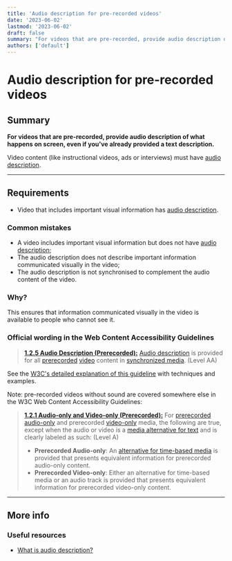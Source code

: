 ```yaml
---
title: 'Audio description for pre-recorded videos'
date: '2023-06-02'
lastmod: '2023-06-02'
draft: false
summary: "For videos that are pre-recorded, provide audio description of what happens on screen, even if you've already provided a text description."
authors: ['default']
---
```


# Audio description for pre-recorded videos

## Summary

**For videos that are pre-recorded, provide audio description of what happens on screen, even if you've already provided a text description.**

Video content (like instructional videos, ads or interviews) must have [audio description](https://www.w3.org/TR/UNDERSTANDING-WCAG20/media-equiv-audio-desc.html#audiodescdef).

---

## Requirements

- Video that includes important visual information has [audio description](https://www.w3.org/TR/UNDERSTANDING-WCAG20/media-equiv-audio-desc.html#audiodescdef).

### Common mistakes

- A video includes important visual information but does not have [audio description](https://www.w3.org/TR/UNDERSTANDING-WCAG20/media-equiv-audio-desc.html#audiodescdef);
- The audio description does not describe important information communicated visually in the video;
- The audio description is not synchronised to complement the audio content of the video.

### Why?

This ensures that information communicated visually in the video is available to people who cannot see it.

### Official wording in the Web Content Accessibility Guidelines

> [**1.2.5 Audio Description (Prerecorded):**](https://www.w3.org/TR/UNDERSTANDING-WCAG20/media-equiv-audio-desc-only.html) [Audio description](https://www.w3.org/TR/UNDERSTANDING-WCAG20/media-equiv-audio-desc-only.html#audiodescdef) is provided for all [prerecorded](https://www.w3.org/TR/UNDERSTANDING-WCAG20/media-equiv-audio-desc-only.html#prerecordeddef) [video](https://www.w3.org/TR/UNDERSTANDING-WCAG20/media-equiv-audio-desc-only.html#videodef) content in [synchronized media](https://www.w3.org/TR/UNDERSTANDING-WCAG20/media-equiv-audio-desc-only.html#synchronizedmediadef). (Level AA)

See the [W3C's detailed explanation of this guideline](https://www.w3.org/TR/UNDERSTANDING-WCAG20/media-equiv-audio-desc-only.html) with techniques and examples.

Note: pre-recorded videos without sound are covered somewhere else in the W3C Web Content Accessibility Guidelines:

> [**1.2.1 Audio-only and Video-only (Prerecorded):**](https://www.w3.org/TR/UNDERSTANDING-WCAG20/content-structure-separation-programmatic.html) For [prerecorded](https://www.w3.org/TR/UNDERSTANDING-WCAG20/media-equiv-av-only-alt.html#prerecordeddef) [audio-only](https://www.w3.org/TR/UNDERSTANDING-WCAG20/media-equiv-av-only-alt.html#audio-onlydef) and prerecorded [video-only](https://www.w3.org/TR/UNDERSTANDING-WCAG20/media-equiv-av-only-alt.html#video-onlydef) media, the following are true, except when the audio or video is a [media alternative for text](https://www.w3.org/TR/UNDERSTANDING-WCAG20/media-equiv-av-only-alt.html#multimedia-alt-textdef) and is clearly labeled as such: (Level A)
>
> - **Prerecorded Audio-only**: An [alternative for time-based media](https://www.w3.org/TR/UNDERSTANDING-WCAG20/media-equiv-av-only-alt.html#alt-time-based-mediadef) is provided that presents equivalent information for prerecorded audio-only content.
> - **Prerecorded Video-only**: Either an alternative for time-based media or an audio track is provided that presents equivalent information for prerecorded video-only content.

---

## More info

### Useful resources

- [What is audio description?](https://www.nomensa.com/blog/2010/what-is-audio-description)


